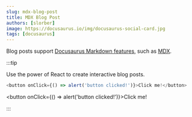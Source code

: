 ```yaml
---
slug: mdx-blog-post
title: MDX Blog Post
authors: [slorber]
image: https://docusaurus.io/img/docusaurus-social-card.jpg
tags: [docusaurus]
---
```


Blog posts support [Docusaurus Markdown features](https://docusaurus.io/docs/markdown-features), such as [MDX](https://mdxjs.com/).

:::tip

Use the power of React to create interactive blog posts.

```js
<button onClick={() => alert('button clicked!')}>Click me!</button>
```

<button onClick={() => alert('button clicked!')}>Click me!</button>

:::
